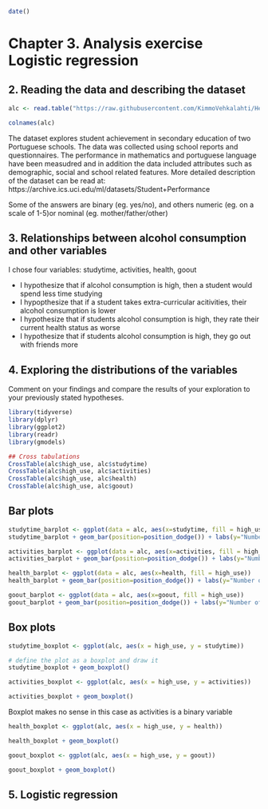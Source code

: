 ```r
date()
```
# Chapter 3. Analysis exercise Logistic regression

## 2. Reading the data and  describing the dataset

```r
alc <- read.table("https://raw.githubusercontent.com/KimmoVehkalahti/Helsinki-Open-Data-Science/master/datasets/alc.csv", sep = ",", header = TRUE)

colnames(alc)
```
The dataset explores student achievement in secondary education of two Portuguese schools. The data was collected using school reports and questionnaires. The performance in mathematics and portuguese language have been measudred and in addition the data included attributes such as demographic, social and school related features. More detailed description of the dataset can be read at: https://archive.ics.uci.edu/ml/datasets/Student+Performance

Some of the answers are binary (eg. yes/no), and others numeric (eg. on a scale of 1-5)or nominal (eg. mother/father/other)


## 3. Relationships between alcohol consumption and other variables

I chose four variables: studytime, activities, health, goout

* I hypothesize that if alcohol consumption is high, then a student would spend less time studying
* I hypopthesize that if a student takes extra-curricular acitivities, their alcohol consumption is lower
* I hypothesize that if students alcohol consumption is high, they rate their current health status as worse
* I hypothesize that if students alcohol consumption is high, they go out with friends more 


## 4. Exploring the distributions of the variables
Comment on your findings and compare the results of your exploration to your previously stated hypotheses.

```r
library(tidyverse)
library(dplyr)
library(ggplot2)
library(readr)
library(gmodels)

## Cross tabulations
CrossTable(alc$high_use, alc$studytime)
CrossTable(alc$high_use, alc$activities)
CrossTable(alc$high_use, alc$health)
CrossTable(alc$high_use, alc$goout)
```
## Bar plots
```r
studytime_barplot <- ggplot(data = alc, aes(x=studytime, fill = high_use))
studytime_barplot + geom_bar(position=position_dodge()) + labs(y="Number of students")

```
```r
activities_barplot <- ggplot(data = alc, aes(x=activities, fill = high_use))
activities_barplot + geom_bar(position=position_dodge()) + labs(y="Number of students")
```
```r
health_barplot <- ggplot(data = alc, aes(x=health, fill = high_use))
health_barplot + geom_bar(position=position_dodge()) + labs(y="Number of students")
```
```r
goout_barplot <- ggplot(data = alc, aes(x=goout, fill = high_use))
goout_barplot + geom_bar(position=position_dodge()) + labs(y="Number of students")
```
## Box plots

```r
studytime_boxplot <- ggplot(alc, aes(x = high_use, y = studytime))

# define the plot as a boxplot and draw it
studytime_boxplot + geom_boxplot() 
```
```r
activities_boxplot <- ggplot(alc, aes(x = high_use, y = activities))

activities_boxplot + geom_boxplot() 

```
Boxplot makes no sense in this case as activities is a binary variable

```r
health_boxplot <- ggplot(alc, aes(x = high_use, y = health))

health_boxplot + geom_boxplot() 
```
```r
goout_boxplot <- ggplot(alc, aes(x = high_use, y = goout))

goout_boxplot + geom_boxplot() 
```

## 5. Logistic regression


